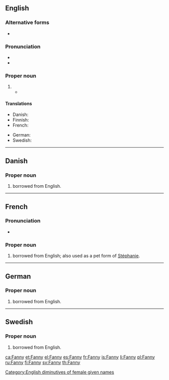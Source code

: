 {{also|fanny}}
==English==

===Alternative forms===
* {{l|en|Fannie}}

===Pronunciation===
* {{IPA|/ˈfæni/|lang=en}}
* {{rhymes|æni|lang=en}}

===Proper noun===
{{en-proper noun}}

# {{non-gloss definition|A [[diminutive]] of [[Frances]], also used as a female [[given name]].}}
#* {{quote-book|year=1883|author=[[w:Wilkie Collins|Wilkie Collins]]|title=Heart and Science|publisher=Chatto and Windus|page=227|passage="My name is Frances. Don't call me '''Fanny'''!" "Why not?" "Because it's too absurd to be endured! What does the mere sound of '''Fanny''' suggest? A flirting dancing creature - plump and fair, and playful and pretty!"}}

====Translations====
{{trans-top|female given name}}
* Danish: {{t|da|Fanny}}
* Finnish: {{t+|fi|Fanni}}
* French: {{t+|fr|Fanny}}
{{trans-mid}}
* German: {{t|de|Fanny}}
* Swedish: {{t+|sv|Fanny}}
{{trans-bottom}}

[[Category:English diminutives of female given names]]

----

==Danish==

===Proper noun===
{{head|da|proper noun}}

# {{given name|female|lang=da}} borrowed from English.

----

==French==

===Pronunciation===
* {{IPA|/fani/|lang=fr}}

===Proper noun===
{{fr-proper noun}}

# {{given name|female|lang=fr}} borrowed from English; also used as a pet form of [[Stéphanie]].

----

==German==

===Proper noun===
{{head|de|proper noun}}

# {{given name|female|lang=de}} borrowed from English.

----

==Swedish==

===Proper noun===
{{head|sv|proper noun}}

# {{given name|female|lang=sv}} borrowed from English.

[[ca:Fanny]]
[[et:Fanny]]
[[el:Fanny]]
[[es:Fanny]]
[[fr:Fanny]]
[[is:Fanny]]
[[li:Fanny]]
[[pl:Fanny]]
[[ru:Fanny]]
[[fi:Fanny]]
[[sv:Fanny]]
[[th:Fanny]]